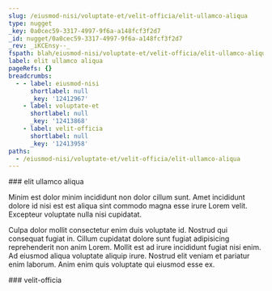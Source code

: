 ```yaml
---
slug: /eiusmod-nisi/voluptate-et/velit-officia/elit-ullamco-aliqua
type: nugget
_key: 0a0cec59-3317-4997-9f6a-a148fcf3f2d7
_id: nugget/0a0cec59-3317-4997-9f6a-a148fcf3f2d7
_rev: _iKCEnsy--_
fspath: blah/eiusmod-nisi/voluptate-et/velit-officia/elit-ullamco-aliqua.md
label: elit ullamco aliqua
pageRefs: {}
breadcrumbs:
  - - label: eiusmod-nisi
      shortlabel: null
      _key: '12412967'
    - label: voluptate-et
      shortlabel: null
      _key: '12413868'
    - label: velit-officia
      shortlabel: null
      _key: '12413958'
paths:
  - /eiusmod-nisi/voluptate-et/velit-officia/elit-ullamco-aliqua
---
```


<NuggetArea>
<Nugget slug="/eiusmod-nisi/voluptate-et/velit-officia/elit-ullamco-aliqua" type="nugget" _key="0a0cec59-3317-4997-9f6a-a148fcf3f2d7" _id="nugget/0a0cec59-3317-4997-9f6a-a148fcf3f2d7" _rev="_iKCEnsy--_" fspath="blah/eiusmod-nisi/voluptate-et/velit-officia/elit-ullamco-aliqua.md" label="elit ullamco aliqua" paths="/eiusmod-nisi/voluptate-et/velit-officia/elit-ullamco-aliqua">
<NuggetBody>
### elit ullamco aliqua

Minim est dolor minim incididunt non dolor cillum sunt. Amet incididunt dolore id nisi est est aliqua sint commodo magna esse irure Lorem velit. Excepteur voluptate nulla nisi cupidatat.

Culpa dolor mollit consectetur enim duis voluptate id. Nostrud qui consequat fugiat in. Cillum cupidatat dolore sunt fugiat adipisicing reprehenderit non anim Lorem. Mollit est ad irure incididunt fugiat nisi enim. Ad eiusmod aliqua voluptate aliquip irure. Nostrud elit veniam et pariatur enim laborum. Anim enim quis voluptate qui eiusmod esse ex.

</NuggetBody>
<Breadcrumbs>
<Crumbs>
<Crumb _key="12412967" label="eiusmod-nisi" /><Crumb _key="12413868" label="voluptate-et" /><Crumb _key="12413958" label="velit-officia" />
</Crumbs>
</Breadcrumbs>
</Nugget>

<NuggetsInbound>
</NuggetsInbound>
<NuggetsOutbound>
</NuggetsOutbound>
</NuggetArea>
<PassagesInbound>
<Passage direction="inbound" type="passage" _key="12413958" _id="passage/12413958" _rev="_iKCEnsy---" label="velit-officia" passage="velit-officia" fspath="blah/eiusmod-nisi/voluptate-et/velit-officia" paths="/eiusmod-nisi/voluptate-et/velit-officia" slug="/eiusmod-nisi/voluptate-et/velit-officia">
<NuggetBody>
### velit-officia

</NuggetBody>
<Breadcrumbs>
<Crumbs>
<Crumb _key="12412967" label="eiusmod-nisi" /><Crumb _key="12413868" label="voluptate-et" />
</Crumbs>
</Breadcrumbs>
</Passage>

</PassagesInbound>
<PassagesOutbound>
</PassagesOutbound>